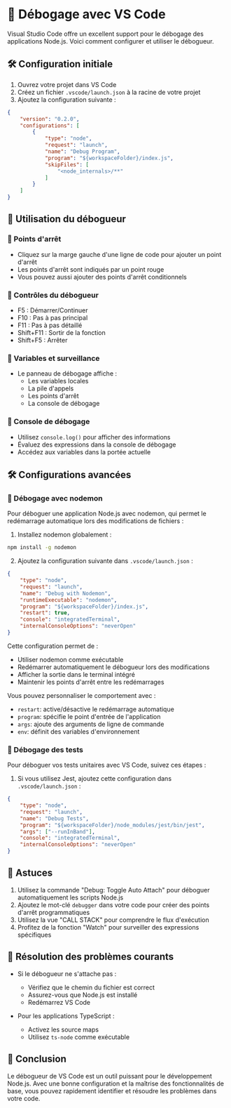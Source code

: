 
# 🧪 Débogage avec VS Code

Visual Studio Code offre un excellent support pour le débogage des applications Node.js. Voici comment configurer et utiliser le débogueur.

## 🛠️ Configuration initiale

1. Ouvrez votre projet dans VS Code
2. Créez un fichier `.vscode/launch.json` à la racine de votre projet
3. Ajoutez la configuration suivante :

```json copy filename=".vscode/launch.json"
{
    "version": "0.2.0", 
    "configurations": [
        {
            "type": "node",
            "request": "launch",
            "name": "Debug Program",
            "program": "${workspaceFolder}/index.js",
            "skipFiles": [
                "<node_internals>/**"
            ]
        }
    ]
}
```

## 📘 Utilisation du débogueur

### 📘 Points d'arrêt

- Cliquez sur la marge gauche d'une ligne de code pour ajouter un point d'arrêt
- Les points d'arrêt sont indiqués par un point rouge
- Vous pouvez aussi ajouter des points d'arrêt conditionnels

### 📘 Contrôles du débogueur

- F5 : Démarrer/Continuer
- F10 : Pas à pas principal
- F11 : Pas à pas détaillé
- Shift+F11 : Sortir de la fonction
- Shift+F5 : Arrêter

### 📘 Variables et surveillance

- Le panneau de débogage affiche :
  - Les variables locales
  - La pile d'appels
  - Les points d'arrêt
  - La console de débogage

### 📘 Console de débogage

- Utilisez `console.log()` pour afficher des informations
- Évaluez des expressions dans la console de débogage
- Accédez aux variables dans la portée actuelle

## 🛠️ Configurations avancées

### 📘 Débogage avec nodemon

Pour déboguer une application Node.js avec nodemon, qui permet le redémarrage automatique lors des modifications de fichiers :

1. Installez nodemon globalement :

```sh npm2yarn copy
npm install -g nodemon
```

2. Ajoutez la configuration suivante dans `.vscode/launch.json` :

```json copy filename=".vscode/launch.json"
{
    "type": "node",
    "request": "launch",
    "name": "Debug with Nodemon",
    "runtimeExecutable": "nodemon",
    "program": "${workspaceFolder}/index.js",
    "restart": true,
    "console": "integratedTerminal",
    "internalConsoleOptions": "neverOpen"
}
```

Cette configuration permet de :
- Utiliser nodemon comme exécutable
- Redémarrer automatiquement le débogueur lors des modifications
- Afficher la sortie dans le terminal intégré
- Maintenir les points d'arrêt entre les redémarrages

Vous pouvez personnaliser le comportement avec :
- `restart`: active/désactive le redémarrage automatique
- `program`: spécifie le point d'entrée de l'application
- `args`: ajoute des arguments de ligne de commande
- `env`: définit des variables d'environnement



### 📘 Débogage des tests

Pour déboguer vos tests unitaires avec VS Code, suivez ces étapes :

1. Si vous utilisez Jest, ajoutez cette configuration dans `.vscode/launch.json` :

```json copy filename=".vscode/launch.json"
{
    "type": "node",
    "request": "launch",
    "name": "Debug Tests",
    "program": "${workspaceFolder}/node_modules/jest/bin/jest",
    "args": ["--runInBand"],
    "console": "integratedTerminal",
    "internalConsoleOptions": "neverOpen"
}
```

## 📘 Astuces

1. Utilisez la commande "Debug: Toggle Auto Attach" pour déboguer automatiquement les scripts Node.js
2. Ajoutez le mot-clé `debugger` dans votre code pour créer des points d'arrêt programmatiques
3. Utilisez la vue "CALL STACK" pour comprendre le flux d'exécution
4. Profitez de la fonction "Watch" pour surveiller des expressions spécifiques

## 📘 Résolution des problèmes courants

- Si le débogueur ne s'attache pas :
  - Vérifiez que le chemin du fichier est correct
  - Assurez-vous que Node.js est installé
  - Redémarrez VS Code

- Pour les applications TypeScript :
  - Activez les source maps
  - Utilisez `ts-node` comme exécutable

## 📘 Conclusion

Le débogueur de VS Code est un outil puissant pour le développement Node.js. Avec une bonne configuration et la maîtrise des fonctionnalités de base, vous pouvez rapidement identifier et résoudre les problèmes dans votre code.
